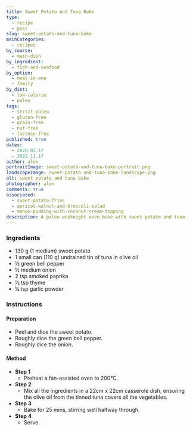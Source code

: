 ```yaml
---
title: Sweet Potato And Tuna Bake
type:
  - recipe
  - post
slug: sweet-potato-and-tuna-bake
mainCategories: 
  - recipes
by_course:
  - main-dish
by_ingredient:
  - fish-and-seafood
by_option:
  - meal-in-one
  - family
by_diet:
  - low-calorie
  - paleo
tags:
  - strict-paleo
  - gluten-free
  - grain-free
  - nut-free
  - lactose-free
published: true
dates: 
  - 2020.07.17
  - 2022.11.17
author: alex
portraitImage: sweet-potato-and-tuna-bake-portrait.png
landscapeImage: sweet-potato-and-tuna-bake-landscape.png
alt: sweet potato and tuna bake
photographer: alex
comments: true
associated:
  - sweet-potato-fries
  - apricot-walnut-and-broccoli-salad
  - mango-pudding-with-coconut-cream-topping
description: A paleo weeknight oven bake with sweet potato and tuna.
---
```


<Ingredients>

### Ingredients

  - 130 g (1 medium) sweet potato
  - 1 small can (110 g) undrained tin of tuna in olive oil
  - ½ green bell pepper
  - ½ medium onion
  - 2 tsp smoked paprika
  - ½ tsp thyme
  - ¼ tsp garlic powder

</Ingredients>

<Instructions>

### Instructions

#### Preparation

  - Peel and dice the sweet potato.
  - Roughly dice the green bell pepper.
  - Roughly dice the onion.

#### Method

  - **Step 1**
    - Preheat a fan-assisted oven to 200°C.
  - **Step 2**
    - Mix all the ingredients in a 22cm x 22cm casserole dish, ensuring the olive oil from the tinned tuna covers all the vegetables.
  - **Step 3**
    - Bake for 25 mins, stirring well halfway through.
  - **Step 4**
    - Serve.

</Instructions>